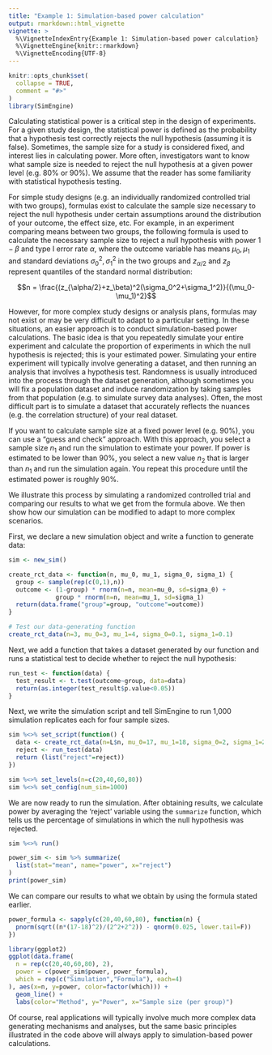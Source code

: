 ```yaml
---
title: "Example 1: Simulation-based power calculation"
output: rmarkdown::html_vignette
vignette: >
  %\VignetteIndexEntry{Example 1: Simulation-based power calculation}
  %\VignetteEngine{knitr::rmarkdown}
  %\VignetteEncoding{UTF-8}
---
```


```r
knitr::opts_chunk$set(
  collapse = TRUE,
  comment = "#>"
)
library(SimEngine)
```

Calculating statistical power is a critical step in the design of experiments. For a given study design, the statistical power is defined as the probability that a hypothesis test correctly rejects the null hypothesis (assuming it is false). Sometimes, the sample size for a study is considered fixed, and interest lies in calculating power. More often, investigators want to know what sample size is needed to reject the null hypothesis at a given power level (e.g. 80% or 90%). We assume that the reader has some familiarity with statistical hypothesis testing.

For simple study designs (e.g. an individually randomized controlled trial with two groups), formulas exist to calculate the sample size necessary to reject the null hypothesis under certain assumptions around the distribution of your outcome, the effect size, etc. For example, in an experiment comparing means between two groups, the following formula is used to calculate the necessary sample size to reject a null hypothesis with power $1-\beta$ and type I error rate $\alpha$, where the outcome variable has means $\mu_0,\mu_1$ and standard deviations $\sigma_0^2,\sigma_1^2$ in the two groups and $z_{\alpha/2}$ and $z_\beta$ represent quantiles of the standard normal distribution:

$$n = \frac{(z_{\alpha/2}+z_\beta)^2(\sigma_0^2+\sigma_1^2)}{(\mu_0-\mu_1)^2}$$

However, for more complex study designs or analysis plans, formulas may not exist or may be very difficult to adapt to a particular setting. In these situations, an easier approach is to conduct simulation-based power calculations. The basic idea is that you repeatedly simulate your entire experiment and calculate the proportion of experiments in which the null hypothesis is rejected; this is your estimated power. Simulating your entire experiment will typically involve generating a dataset, and then running an analysis that involves a hypothesis test. Randomness is usually introduced into the process through the dataset generation, although sometimes you will fix a population dataset and induce randomization by taking samples from that population (e.g. to simulate survey data analyses). Often, the most difficult part is to simulate a dataset that accurately reflects the nuances (e.g. the correlation structure) of your real dataset.

If you want to calculate sample size at a fixed power level (e.g. 90%), you can use a "guess and check" approach. With this approach, you select a sample size $n_1$ and run the simulation to estimate your power. If power is estimated to be lower than 90%, you select a new value $n_2$ that is larger than $n_1$ and run the simulation again. You repeat this procedure until the estimated power is roughly 90%.

We illustrate this process by simulating a randomized controlled trial and comparing our results to what we get from the formula above. We then show how our simulation can be modified to adapt to more complex scenarios.

First, we declare a new simulation object and write a function to generate data:

```r
sim <- new_sim()

create_rct_data <- function(n, mu_0, mu_1, sigma_0, sigma_1) {
  group <- sample(rep(c(0,1),n))
  outcome <- (1-group) * rnorm(n=n, mean=mu_0, sd=sigma_0) +
             group * rnorm(n=n, mean=mu_1, sd=sigma_1)
  return(data.frame("group"=group, "outcome"=outcome))
}

# Test our data-generating function
create_rct_data(n=3, mu_0=3, mu_1=4, sigma_0=0.1, sigma_1=0.1)
```

Next, we add a function that takes a dataset generated by our function and runs a statistical test to decide whether to reject the null hypothesis:

```r
run_test <- function(data) {
  test_result <- t.test(outcome~group, data=data)
  return(as.integer(test_result$p.value<0.05))
}
```

Next, we write the simulation script and tell SimEngine to run 1,000 simulation replicates each for four sample sizes.

```r
sim %<>% set_script(function() {
  data <- create_rct_data(n=L$n, mu_0=17, mu_1=18, sigma_0=2, sigma_1=2)
  reject <- run_test(data)
  return (list("reject"=reject))
})

sim %<>% set_levels(n=c(20,40,60,80))
sim %<>% set_config(num_sim=1000)
```

We are now ready to run the simulation. After obtaining results, we calculate power by averaging the 'reject' variable using the `summarize` function, which tells us the percentage of simulations in which the null hypothesis was rejected.

```r
sim %<>% run()

power_sim <- sim %>% summarize(
  list(stat="mean", name="power", x="reject")
)
print(power_sim)
```

We can compare our results to what we obtain by using the formula stated earlier.

```r
power_formula <- sapply(c(20,40,60,80), function(n) {
  pnorm(sqrt((n*(17-18)^2)/(2^2+2^2)) - qnorm(0.025, lower.tail=F))
})

library(ggplot2)
ggplot(data.frame(
  n = rep(c(20,40,60,80), 2),
  power = c(power_sim$power, power_formula),
  which = rep(c("Simulation","Formula"), each=4)
), aes(x=n, y=power, color=factor(which))) +
  geom_line() +
  labs(color="Method", y="Power", x="Sample size (per group)")
```

Of course, real applications will typically involve much more complex data generating mechanisms and analyses, but the same basic principles illustrated in the code above will always apply to simulation-based power calculations.
